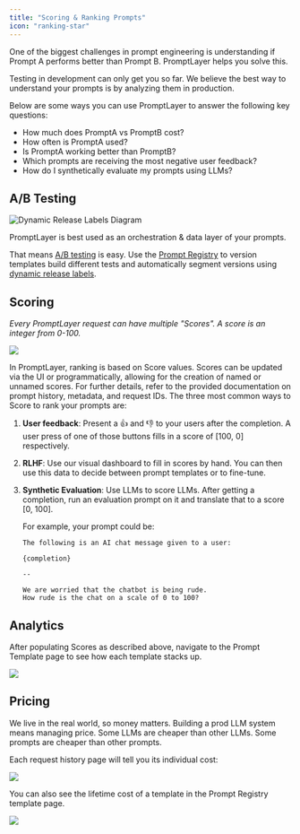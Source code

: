 ```yaml
---
title: "Scoring & Ranking Prompts"
icon: "ranking-star"
---
```


One of the biggest challenges in prompt engineering is understanding if Prompt A performs better than Prompt B. PromptLayer helps you solve this.

Testing in development can only get you so far. We believe the best way to understand your prompts is by analyzing them in production. 

Below are some ways you can use PromptLayer to answer the following key questions:

- How much does PromptA vs PromptB cost?
- How often is PromptA used?
- Is PromptA working better than PromptB?
- Which prompts are receiving the most negative user feedback?
- How do I synthetically evaluate my prompts using LLMs?

## A/B Testing

![Dynamic Release Labels Diagram](/images/split-release-flowchart.png)

PromptLayer is best used as an orchestration & data layer of your prompts.

That means [A/B testing](/why-promptlayer/ab-releases) is easy. Use the [Prompt Registry](/features/prompt-registry) to version templates build different tests and automatically segment versions using [dynamic release labels](/features/prompt-registry/dynamic-release-labels).

## Scoring

*Every PromptLayer request can have multiple "Scores". A score is an integer from 0-100.*

<img src="/images/evaluation-score.png" />

In PromptLayer, ranking is based on Score values. Scores can be updated via the UI or programmatically, allowing for the creation of named or unnamed scores. For further details, refer to the provided documentation on prompt history, metadata, and request IDs.
The three most common ways to Score to rank your prompts are:

1. **User feedback**: Present a 👍 and 👎 to your users after the completion. A user press of one of those buttons fills in a score of [100, 0] respectively.
2. **RLHF**: Use our visual dashboard to fill in scores by hand. You can then use this data to decide between prompt templates or to fine-tune.
3. **Synthetic Evaluation**: Use LLMs to score LLMs. After getting a completion, run an evaluation prompt on it and translate that to a score [0, 100]. 
    
    For example, your prompt could be:
    
    ```
    The following is an AI chat message given to a user:
    
    {completion}
    
    --
    
    We are worried that the chatbot is being rude. 
    How rude is the chat on a scale of 0 to 100?
    ```
    

## Analytics

After populating Scores as described above, navigate to the Prompt Template page to see how each template stacks up.

<img src="/images/all-templates.png" />


## Pricing

We live in the real world, so money matters. Building a prod LLM system means managing price. Some LLMs are cheaper than other LLMs. Some prompts are cheaper than other prompts.

Each request history page will tell you its individual cost:

<img src="/images/individual-cost.png" />

You can also see the lifetime cost of a template in the Prompt Registry template page.

<img src="/images/lifetime-cost.png" />